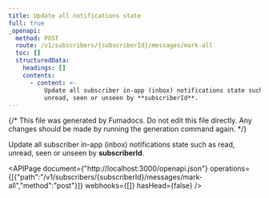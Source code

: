 ```yaml
---
title: Update all notifications state
full: true
_openapi:
  method: POST
  route: /v1/subscribers/{subscriberId}/messages/mark-all
  toc: []
  structuredData:
    headings: []
    contents:
      - content: >-
          Update all subscriber in-app (inbox) notifications state such as read,
          unread, seen or unseen by **subscriberId**.
---
```


{/* This file was generated by Fumadocs. Do not edit this file directly. Any changes should be made by running the generation command again. */}

Update all subscriber in-app (inbox) notifications state such as read, unread, seen or unseen by **subscriberId**.

<APIPage document={"http://localhost:3000/openapi.json"} operations={[{"path":"/v1/subscribers/{subscriberId}/messages/mark-all","method":"post"}]} webhooks={[]} hasHead={false} />
